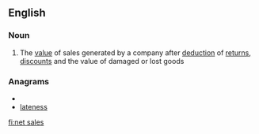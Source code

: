 ==English==

===Noun===
{{en-noun|sg=[[net]] [[sales]]|-}}

# {{business}} The [[value]] of sales generated by a company after [[deduction]] of [[return]]s, [[discount]]s and the value of damaged or lost goods

===Anagrams===
* {{alphagram|aeelnsst}}
* [[lateness#English|lateness]]

[[fi:net sales]]